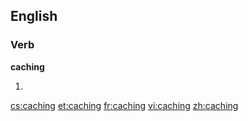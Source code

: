 ==English==

===Verb===
'''caching'''

# {{present participle of|[[cache]]}}

[[cs:caching]]
[[et:caching]]
[[fr:caching]]
[[vi:caching]]
[[zh:caching]]